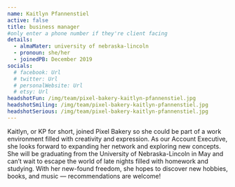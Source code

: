 ```yaml
---
name: Kaitlyn Pfannenstiel
active: false
title: business manager
#only enter a phone number if they're client facing
details:
  - almaMater: university of nebraska-lincoln
  - pronoun: she/her
  - joinedPB: December 2019
socials:
  # facebook: Url
  # twitter: Url
  # personalWebsite: Url
  # etsy: Url
headshotFun: /img/team/pixel-bakery-kaitlyn-pfannenstiel.jpg
headshotSmiling: /img/team/pixel-bakery-kaitlyn-pfannenstiel.jpg
headshotSerious: /img/team/pixel-bakery-kaitlyn-pfannenstiel.jpg
---
```

Kaitlyn, or KP for short, joined Pixel Bakery so she could be part of a work environment filled with creativity and expression. As our Account Executive, she looks forward to expanding her network and exploring new concepts. She will be graduating from the University of Nebraska-Lincoln in May and can’t wait to escape the world of late nights filled with homework and studying. With her new-found freedom, she hopes to discover new hobbies, books, and music — recommendations are welcome!